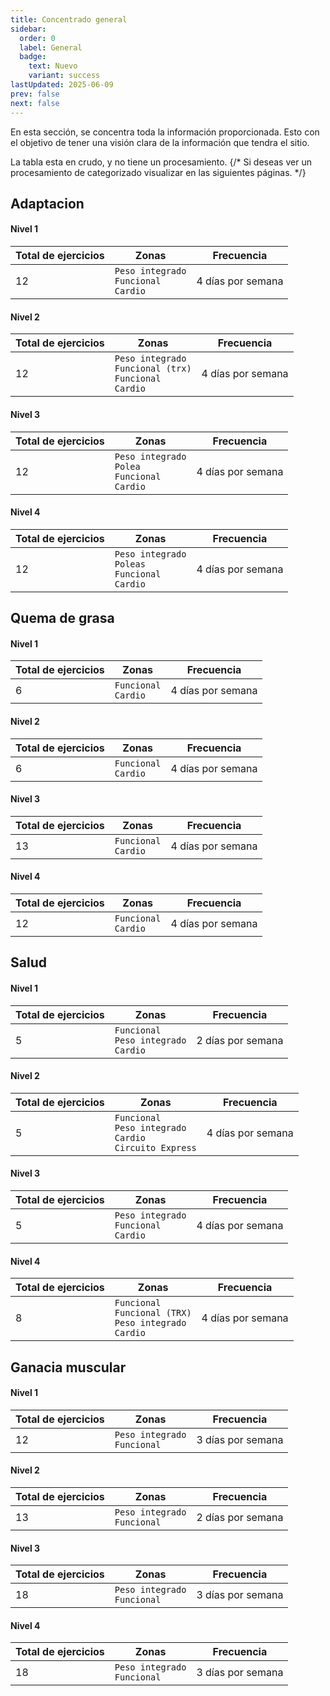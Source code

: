 ```yaml
---
title: Concentrado general
sidebar:
  order: 0
  label: General
  badge:
    text: Nuevo
    variant: success
lastUpdated: 2025-06-09
prev: false
next: false
---
```


En esta sección, se concentra toda la información proporcionada. Esto con el objetivo de tener una visión clara de la información que tendra el sitio.

La tabla esta en crudo, y no tiene un procesamiento.
{/* Si deseas ver un procesamiento de categorizado visualizar en las siguientes páginas. */}

## Adaptacion

#### Nivel 1

| Total de ejercicios | Zonas                             | Frecuencia        |
| ------------------- | --------------------------------- | ----------------- |
| 12                  | `Peso integrado`<br/> `Funcional`<br/> `Cardio` | 4 días por semana |

#### Nivel 2

| Total de ejercicios | Zonas                                              | Frecuencia        |
| ------------------- | -------------------------------------------------- | ----------------- |
| 12                  | `Peso integrado` <br/> `Funcional (trx)` <br/> `Funcional` <br/> `Cardio` | 4 días por semana |

#### Nivel 3

| Total de ejercicios | Zonas                                    | Frecuencia        |
| ------------------- | ---------------------------------------- | ----------------- |
| 12                  | `Peso integrado`<br/> `Polea`<br/> `Funcional`<br/> `Cardio` | 4 días por semana |

#### Nivel 4

| Total de ejercicios | Zonas                                     | Frecuencia        |
| ------------------- | ----------------------------------------- | ----------------- |
| 12                  | `Peso integrado`<br/> `Poleas`<br/> `Funcional`<br/> `Cardio` | 4 días por semana |

## Quema de grasa

#### Nivel 1

| Total de ejercicios | Zonas               | Frecuencia         |
|---------------------|---------------------|--------------------|
| 6                   | `Funcional`<br/> `Cardio`   | 4 días por semana  |

#### Nivel 2

| Total de ejercicios | Zonas               | Frecuencia         |
|---------------------|---------------------|--------------------|
| 6                   | `Funcional`<br/> `Cardio`   | 4 días por semana  |

#### Nivel 3

| Total de ejercicios | Zonas               | Frecuencia         |
|---------------------|---------------------|--------------------|
| 13                  | `Funcional`<br/> `Cardio`   | 4 días por semana  |

#### Nivel 4

| Total de ejercicios | Zonas               | Frecuencia         |
|---------------------|---------------------|--------------------|
| 12                  | `Funcional`<br/> `Cardio`   | 4 días por semana  |

## Salud

#### Nivel 1

| Total de ejercicios | Zonas                                 | Frecuencia         |
|---------------------|---------------------------------------|--------------------|
| 5                   | `Funcional`<br/> `Peso integrado`<br/> `Cardio`     | 2 días por semana  |

#### Nivel 2

| Total de ejercicios | Zonas                                            | Frecuencia         |
|---------------------|--------------------------------------------------|--------------------|
| 5                   | `Funcional`<br/> `Peso integrado`<br/> `Cardio`<br/> `Circuito Express`| 4 días por semana  |

#### Nivel 3

| Total de ejercicios | Zonas                            | Frecuencia         |
|---------------------|----------------------------------|--------------------|
| 5                   | `Peso integrado`<br/> `Funcional`<br/> `Cardio`| 4 días por semana  |

#### Nivel 4

| Total de ejercicios | Zonas                                           | Frecuencia         |
|---------------------|-------------------------------------------------|--------------------|
| 8                   | `Funcional`<br/> `Funcional (TRX)`<br/> `Peso integrado`<br/> `Cardio` | 4 días por semana  |


## Ganacia muscular

#### Nivel 1

| Total de ejercicios | Zonas                        | Frecuencia         |
|---------------------|------------------------------|--------------------|
| 12                  | `Peso integrado`<br/> `Funcional`    | 3 días por semana  |

#### Nivel 2

| Total de ejercicios | Zonas                        | Frecuencia         |
|---------------------|------------------------------|--------------------|
| 13                  | `Peso integrado`<br/> `Funcional`    | 2 días por semana  |

#### Nivel 3

| Total de ejercicios | Zonas                        | Frecuencia         |
|---------------------|------------------------------|--------------------|
| 18                  | `Peso integrado`<br/> `Funcional`    | 3 días por semana  |

#### Nivel 4

| Total de ejercicios | Zonas                        | Frecuencia         |
|---------------------|------------------------------|--------------------|
| 18                  | `Peso integrado`<br/> `Funcional`    | 3 días por semana  |

